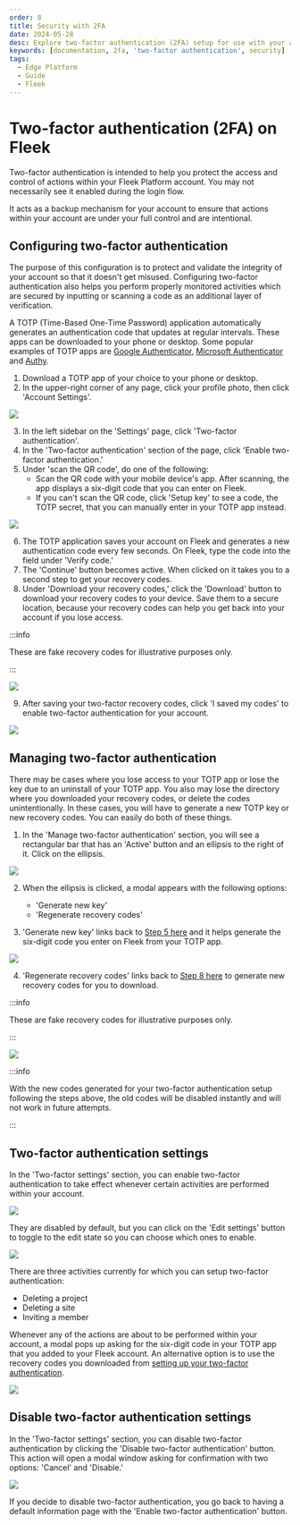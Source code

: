```yaml
---
order: 8
title: Security with 2FA
date: 2024-05-28
desc: Explore two-factor authentication (2FA) setup for use with your account on the Fleek platform.
keywords: [documentation, 2fa, 'two-factor authentication', security]
tags:
  - Edge Platform
  - Guide
  - Fleek
---
```


# Two-factor authentication (2FA) on Fleek

Two-factor authentication is intended to help you protect the access and control of actions within your Fleek Platform account. You may not necessarily see it enabled during the login flow.

It acts as a backup mechanism for your account to ensure that actions within your account are under your full control and are intentional.

<div className="my-12 bg-gray-dark-6 p-[1px]" />

## Configuring two-factor authentication

The purpose of this configuration is to protect and validate the integrity of your account so that it doesn't get misused. Configuring two-factor authentication also helps you perform properly monitored activities which are secured by inputting or scanning a code as an additional layer of verification.

A TOTP (Time-Based One-Time Password) application automatically generates an authentication code that updates at regular intervals. These apps can be downloaded to your phone or desktop. Some popular examples of TOTP apps are [Google Authenticator](https://play.google.com/store/apps/details?id=com.google.android.apps.authenticator2&hl=en), [Microsoft Authenticator](https://www.microsoft.com/en-us/security/mobile-authenticator-app) and [Authy](https://authy.com/).

1. Download a TOTP app of your choice to your phone or desktop.
2. In the upper-right corner of any page, click your profile photo, then click 'Account Settings'.

![](./menu.svg)

3. In the left sidebar on the 'Settings' page, click 'Two-factor authentication'.
4. In the 'Two-factor authentication' section of the page, click 'Enable two-factor authentication.'
5. Under 'scan the QR code', do one of the following:
   - Scan the QR code with your mobile device's app. After scanning, the app displays a six-digit code that you can enter on Fleek.
   - If you can't scan the QR code, click 'Setup key' to see a code, the TOTP secret, that you can manually enter in your TOTP app instead.

![](./setup.svg)

6. The TOTP application saves your account on Fleek and generates a new authentication code every few seconds. On Fleek, type the code into the field under 'Verify code.'
7. The 'Continue' button becomes active. When clicked on it takes you to a second step to get your recovery codes.
8. Under 'Download your recovery codes,' click the 'Download' button to download your recovery codes to your device. Save them to a secure location, because your recovery codes can help you get back into your account if you lose access.

:::info

These are fake recovery codes for illustrative purposes only.

:::

![](./codes.svg)

9. After saving your two-factor recovery codes, click 'I saved my codes' to enable two-factor authentication for your account.

![](./codes-save.svg)

## Managing two-factor authentication

There may be cases where you lose access to your TOTP app or lose the key due to an uninstall of your TOTP app. You also may lose the directory where you downloaded your recovery codes, or delete the codes unintentionally. In these cases, you will have to generate a new TOTP key or new recovery codes. You can easily do both of these things.

1. In the 'Manage two-factor authentication' section, you will see a rectangular bar that has an 'Active' button and an ellipsis to the right of it. Click on the ellipsis.

![](./active.svg)

2. When the ellipsis is clicked, a modal appears with the following options:

   - 'Generate new key'
   - 'Regenerate recovery codes'

3. 'Generate new key' links back to [Step 5 here](#configuring-two-factor-authentication) and it helps generate the six-digit code you enter on Fleek from your TOTP app.

![](./verify.svg)

4. 'Regenerate recovery codes' links back to [Step 8 here](#configuring-two-factor-authentication) to generate new recovery codes for you to download.

:::info

These are fake recovery codes for illustrative purposes only.

:::

![](./see-codes.svg)

:::info

With the new codes generated for your two-factor authentication setup following the steps above, the old codes will be disabled instantly and will not work in future attempts.

:::

## Two-factor authentication settings

In the 'Two-factor settings' section, you can enable two-factor authentication to take effect whenever certain activities are performed within your account.

![](./settings-empty.svg)

They are disabled by default, but you can click on the 'Edit settings' button to toggle to the edit state so you can choose which ones to enable.

![](./settings-filled.svg)

There are three activities currently for which you can setup two-factor authentication:

- Deleting a project
- Deleting a site
- Inviting a member

Whenever any of the actions are about to be performed within your account, a modal pops up asking for the six-digit code in your TOTP app that you added to your Fleek account. An alternative option is to use the recovery codes you downloaded from [setting up your two-factor authentication](#configuring-two-factor-authentication).

![](./prompt.svg)

## Disable two-factor authentication settings

In the 'Two-factor settings' section, you can disable two-factor authentication by clicking the 'Disable two-factor authentication' button. This action will open a modal window asking for confirmation with two options: 'Cancel' and 'Disable.'

![](./disable.svg)

If you decide to disable two-factor authentication, you go back to having a default information page with the 'Enable two-factor authentication' button.
